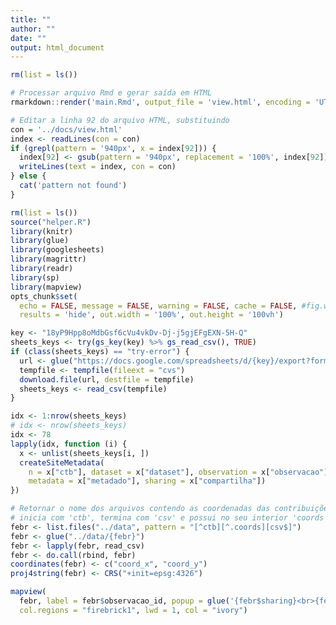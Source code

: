 ```yaml
---
title: ""
author: ""
date: ""
output: html_document
---
```


```r
rm(list = ls())

# Processar arquivo Rmd e gerar saída em HTML
rmarkdown::render('main.Rmd', output_file = 'view.html', encoding = 'UTF-8', output_dir = "../docs")

# Editar a linha 92 do arquivo HTML, substituindo
con = '../docs/view.html'
index <- readLines(con = con)
if (grepl(pattern = '940px', x = index[92])) {
  index[92] <- gsub(pattern = '940px', replacement = '100%', index[92]) 
  writeLines(text = index, con = con)
} else {
  cat('pattern not found')
}
```

```r
rm(list = ls())
source("helper.R")
library(knitr)
library(glue)
library(googlesheets)
library(magrittr)
library(readr)
library(sp)
library(mapview)
opts_chunk$set(
  echo = FALSE, message = FALSE, warning = FALSE, cache = FALSE, #fig.width = 9, fig.height = 9, 
  results = 'hide', out.width = '100%', out.height = '100vh')
```

```r
key <- "18yP9Hpp8oMdbGsf6cVu4vkDv-Dj-j5gjEFgEXN-5H-Q"
sheets_keys <- try(gs_key(key) %>% gs_read_csv(), TRUE)
if (class(sheets_keys) == "try-error") {
  url <- glue("https://docs.google.com/spreadsheets/d/{key}/export?format=csv")
  tempfile <- tempfile(fileext = "cvs")
  download.file(url, destfile = tempfile)
  sheets_keys <- read_csv(tempfile)
}
```

```r
idx <- 1:nrow(sheets_keys)
# idx <- nrow(sheets_keys)
idx <- 78
lapply(idx, function (i) {
  x <- unlist(sheets_keys[i, ])
  createSiteMetadata(
    n = x["ctb"], dataset = x["dataset"], observation = x["observacao"], layer = x["camada"], 
    metadata = x["metadado"], sharing = x["compartilha"])
})
```

```r
# Retornar o nome dos arquivos contendo as coordenadas das contribuições. Por padrão, o nome dos arquivos 
# inicia com 'ctb', termina com 'csv' e possui no seu interior 'coords'.
febr <- list.files("../data", pattern = "[^ctb][^.coords][csv$]")
febr <- glue("../data/{febr}")
febr <- lapply(febr, read_csv)
febr <- do.call(rbind, febr)
coordinates(febr) <- c("coord_x", "coord_y")
proj4string(febr) <- CRS("+init=epsg:4326")
```

```r
mapview(
  febr, label = febr$observacao_id, popup = glue('{febr$sharing}<br>{febr$mailto}', sep = ""),
  col.regions = "firebrick1", lwd = 1, col = "ivory")
```
